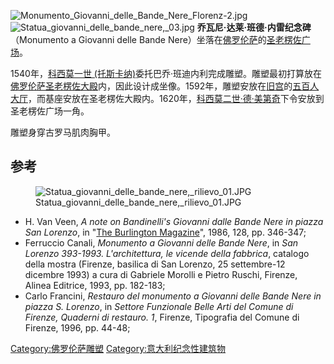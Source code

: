 {{Coord|43|46|30.04|N|11|15|17.88|E|type:landmark|display=title}}
[[File:Monumento_Giovanni_delle_Bande_Nere_Florenz-2.jpg|thumb]]
[[File:Statua_giovanni_delle_bande_nere,_03.jpg|thumb]]
'''乔瓦尼·达莱·班德·内雷纪念碑'''（Monumento a Giovanni delle Bande Nere）坐落在[[佛罗伦萨|佛罗伦萨]]的[[圣老楞佐广场|圣老楞佐广场]]。

1540年，[[科西莫一世_(托斯卡纳)|科西莫一世 (托斯卡纳)]]委托巴乔·班迪内利完成雕塑。雕塑最初打算放在[[佛罗伦萨圣老楞佐大殿|佛罗伦萨圣老楞佐大殿]]内，因此设计成坐像。1592年，雕塑安放在[[旧宫|旧宫]]的[[五百人大厅|五百人大厅]]，而基座安放在圣老楞佐大殿内。1620年，[[科西莫二世·德·美第奇|科西莫二世·德·美第奇]]下令安放到圣老楞佐广场一角。

雕塑身穿古罗马肌肉胸甲。

==参考==
[[File:Statua_giovanni_delle_bande_nere,_rilievo_01.JPG|thumb]]
*H. Van Veen, ''A note on Bandinelli's Giovanni dalle Bande Nere in piazza San Lorenzo'', in "[[The_Burlington_Magazine|The Burlington Magazine]]", 1986, 128, pp. 346-347; 
*Ferruccio Canali, ''Monumento a Giovanni delle Bande Nere'', in ''San Lorenzo 393-1993. L'architettura, le vicende della fabbrica'', catalogo della mostra (Firenze, basilica di San Lorenzo, 25 settembre-12 dicembre 1993) a cura di Gabriele Morolli e Pietro Ruschi, Firenze, Alinea Editrice, 1993, pp. 182-183; 
*Carlo Francini, ''Restauro del monumento a Giovanni delle Bande Nere in piazza S. Lorenzo'', in ''Settore Funzionale Belle Arti del Comune di Firenze, Quaderni di restauro. 1'', Firenze, Tipografia del Comune di Firenze, 1996, pp. 44-48; 
[[Category:佛罗伦萨雕塑|Category:佛罗伦萨雕塑]]
[[Category:意大利纪念性建筑物|Category:意大利纪念性建筑物]]